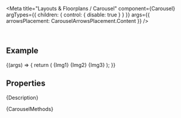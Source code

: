 
<Meta
  title="Layouts & Floorplans / Carousel"
  component={Carousel}
  argTypes={{
    children: { control: { disable: true } }
  }}
  args={{
    arrowsPlacement: CarouselArrowsPlacement.Content
  }}
/>

<DocsHeader since="0.9.0" />

<br />

## Example

<Canvas>
  <Story name="Default">
    {(args) => {
      return (
        <Carousel {...args}>
          {Img1}
          {Img2}
          {Img3}
        </Carousel>
      );
    }}
  </Story>
</Canvas>

## Properties

<ArgsTableWithNote story="." />

<Markdown>{Description}</Markdown>

<Markdown>{CarouselMethods}</Markdown>

<Footer />
